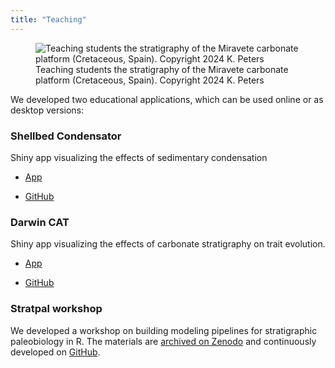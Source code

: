 ```yaml
---
title: "Teaching"
---
```


![Teaching students the stratigraphy of the Miravete carbonate platform (Cretaceous, Spain). Copyright 2024 K. Peters](/img/IMG_7054.JPG){fig-align="center"}

We developed two educational applications, which can be used online or as desktop versions:

### Shellbed Condensator

Shiny app visualizing the effects of sedimentary condensation

-   [App](https://stratigraphicpaleobiology.shinyapps.io/shellbed_condensator/)

-   [GitHub](https://github.com/MindTheGap-ERC/ShellbedCondensator)

### Darwin CAT

Shiny app visualizing the effects of carbonate stratigraphy on trait evolution.

-   [App](https://stratigraphicpaleobiology.shinyapps.io/DarwinCAT/)

-   [GitHub](https://github.com/MindTheGap-ERC/DarwinCAT)

### Stratpal workshop

We developed a workshop on building modeling pipelines for stratigraphic paleobiology in R. The materials are [archived on Zenodo](https://zenodo.org/records/13769443) and continuously developed on [GitHub](https://github.com/MindTheGap-ERC/StratPal_workshop_materials).
